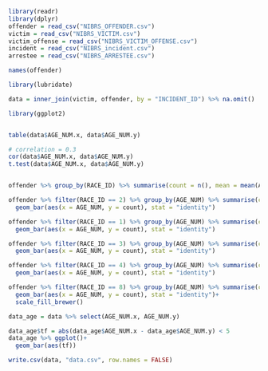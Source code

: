 


```r
library(readr)
library(dplyr)
offender = read_csv("NIBRS_OFFENDER.csv")
victim = read_csv("NIBRS_VICTIM.csv")
victim_offense = read_csv("NIBRS_VICTIM_OFFENSE.csv")
incident = read_csv("NIBRS_incident.csv")
arrestee = read_csv("NIBRS_ARRESTEE.csv")
```

```r
names(offender)
```

```r
library(lubridate)


```

```r
data = inner_join(victim, offender, by = "INCIDENT_ID") %>% na.omit()

```

```r
library(ggplot2)


table(data$AGE_NUM.x, data$AGE_NUM.y)

```
```r
# correlation = 0.3
cor(data$AGE_NUM.x, data$AGE_NUM.y)
t.test(data$AGE_NUM.x, data$AGE_NUM.y)

```
```r

```


```r
offender %>% group_by(RACE_ID) %>% summarise(count = n(), mean = mean(AGE_NUM, na.rm = T), median = median(AGE_NUM, na.rm = T))
```

```r
offender %>% filter(RACE_ID == 2) %>% group_by(AGE_NUM) %>% summarise(count = n()) %>% ggplot()+
  geom_bar(aes(x = AGE_NUM, y = count), stat = "identity")
```

```r
offender %>% filter(RACE_ID == 1) %>% group_by(AGE_NUM) %>% summarise(count = n()) %>% ggplot()+
  geom_bar(aes(x = AGE_NUM, y = count), stat = "identity")
```
```r
offender %>% filter(RACE_ID == 3) %>% group_by(AGE_NUM) %>% summarise(count = n()) %>% ggplot()+
  geom_bar(aes(x = AGE_NUM, y = count), stat = "identity")
```

```r
offender %>% filter(RACE_ID == 4) %>% group_by(AGE_NUM) %>% summarise(count = n()) %>% ggplot()+
  geom_bar(aes(x = AGE_NUM, y = count), stat = "identity")
```

```r
offender %>% filter(RACE_ID == 8) %>% group_by(AGE_NUM) %>% summarise(count = n()) %>% ggplot()+
  geom_bar(aes(x = AGE_NUM, y = count), stat = "identity")+
  scale_fill_brewer()
```

```r
data_age = data %>% select(AGE_NUM.x, AGE_NUM.y)

```


```r
data_age$tf = abs(data_age$AGE_NUM.x - data_age$AGE_NUM.y) < 5
data_age %>% ggplot()+
  geom_bar(aes(tf))
```
```r
write.csv(data, "data.csv", row.names = FALSE)
```

```r

```







